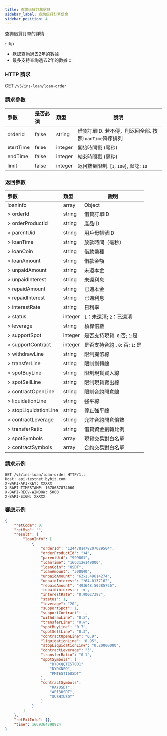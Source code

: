 ```yaml
---
title: 查詢借貸訂單信息
sidebar_label: 查詢借貸訂單信息
sidebar_position: 4
---
```

查詢借貸訂單的詳情

:::tip
* 默認查詢過去2年的數據
* 最多支持查詢過去2年的數據
:::

### HTTP 請求
GET `/v5/ins-loan/loan-order`

### 請求參數
| 參數 | 是否必須 | 類型 | 說明|
|:----- |:-------|:-----|------ |
|orderId | false | string | 借貸訂單ID. 若不傳，則返回全部. 按照`loanTime`降序排列|
|startTime | false | integer | 開始時間戳 (毫秒) |
|endTime | false | integer	| 結束時間戳 (毫秒) |
|limit | false | integer | 返回數量限制. [`1`, `100`], 默認: `10` |

### 返回參數
| 參數 | 類型 | 說明|
|:----- |:-----|----- |
|loanInfo | array | Object |
|> orderId | string	| 借貸訂單ID |
|> orderProductId | string | 產品ID |
|> parentUid | string | 用戶母帳號ID |
|> loanTime	| string | 放款時間（毫秒） |
|> loanCoin	| string | 借款幣種 |
|> loanAmount | string |借款金額 |
|> unpaidAmount	| string |未還本金 |
|> unpaidInterest | string |未還利息|
|> repaidAmount	| string | 已還本金 |
|> repaidInterest | string |已還利息 |
|> interestRate	| string | 日利率 |
|> status | integer | `1`：未還清; `2`：已還清 |
|> leverage	| string | 槓桿倍數 |
|> supportSpot | integer | 是否支持現貨. `0`:否; `1`:是 |
|> supportContract | integer | 是否支持合約 . `0`: 否; `1`: 是 |
|> withdrawLine	| string | 限制提幣線 |
|> transferLine	| string | 限制劃轉線 |
|> spotBuyLine | string	| 限制現貨買入線 |
|> spotSellLine	| string | 限制現貨賣出線 |
|> contractOpenLine	| string | 限制合約開倉線 |
|> liquidationLine | string	| 強平線 |
|> stopLiquidationLine | string	|停止強平線 |
|> contractLeverage	| string |允許合約開倉倍數 |
|> transferRatio | string |借貸資金劃轉比例 |
|> spotSymbols | array |現貨交易對白名單 |
|> contractSymbols | array |合約交易對白名單 |

### 請求示例

```http
GET /v5/ins-loan/loan-order HTTP/1.1
Host: api-testnet.bybit.com
X-BAPI-API-KEY: XXXXX
X-BAPI-TIMESTAMP: 1678687874060
X-BAPI-RECV-WINDOW: 5000
X-BAPI-SIGN: XXXXX
```

### 響應示例

```json
{
    "retCode": 0,
    "retMsg": "",
    "result": {
        "loanInfo": [
            {
                "orderId": "1244781478207029504",
                "orderProductId": "34",
                "parentUid": "999805",
                "loanTime": "1663126149000",
                "loanCoin": "USDT",
                "loanAmount": "500000",
                "unpaidAmount": "6351.49614274",
                "unpaidInterest": "264.0137162",
                "repaidAmount": "493648.50385726",
                "repaidInterest": "0",
                "interestRate": "0.00027397",
                "status": 1,
                "leverage": "20",
                "supportSpot": 1,
                "supportContract": 1,
                "withdrawLine": "0.5",
                "transferLine": "0.6",
                "spotBuyLine": "0.7",
                "spotSellLine": "0.8",
                "contractOpenLine": "0.9",
                "liquidationLine": "0.95",
                "stopLiquidationLine": "0.20000000",
                "contractLeverage": "3",
                "transferRatio": "0.1",
                "spotSymbols": [
                    "DYDXQQTEST001",
                    "DYDXNEO",
                    "PMTEST16USDT"
                ],
                "contractSymbols": [
                    "RAYUSDT",
                    "API3USDT",
                    "SUSHIUSDT"
                ]
            }
        ]
    },
    "retExtInfo": {},
    "time": 1669364798924
}
```
